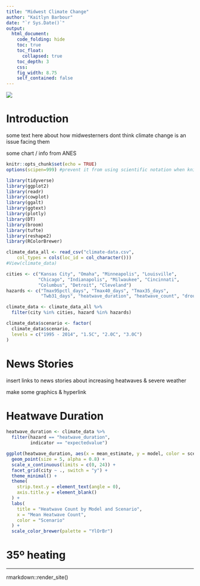 ```yaml
---
title: "Midwest Climate Change"
author: "Kaitlyn Barbour"
date: "`r Sys.Date()`"
output:
  html_document:
    code_folding: hide
    toc: true
    toc_float:
      collapsed: true
    toc_depth: 3
    css: 
    fig_width: 8.75
    self_contained: false
---
```


![](images/header.png)

# Introduction

some text here about how midwesterners dont think climate change is an issue facing them

some chart / info from ANES 

```r
knitr::opts_chunk$set(echo = TRUE)
options(scipen=999) #prevent it from using scientific notation when knitting html

library(tidyverse)
library(ggplot2)
library(readr)
library(cowplot)
library(ggalt)
library(ggtext)
library(plotly)
library(DT)
library(broom)
library(tufte)
library(reshape2)
library(RColorBrewer)

```


```r

climate_data_all <- read_csv("climate-data.csv", 
    col_types = cols(loc_id = col_character()))
#View(climate_data)

cities <- c("Kansas City", "Omaha", "Minneapolis", "Louisville", 
            "Chicago", "Indianapolis", "Milwaukee", "Cincinnati", 
            "Columbus", "Detroit", "Cleveland")
hazards <- c("Tmax95pctl_days", "Tmax40_days", "Tmax35_days", 
             "Twb31_days", "heatwave_duration", "heatwave_count", "drought_days")

climate_data <- climate_data_all %>%
  filter(city %in% cities, hazard %in% hazards)

climate_data$scenario <- factor(
  climate_data$scenario,
  levels = c("1995 - 2014", "1.5C", "2.0C", "3.0C")
)

```

# News Stories

insert links to news stories about increasing heatwaves & severe weather

make some graphics & hyperlink 



# Heatwave Duration

```r

heatwave_duration <- climate_data %>%
  filter(hazard == "heatwave_duration",
         indicator == "expectedvalue")

ggplot(heatwave_duration, aes(x = mean_estimate, y = model, color = scenario)) +
  geom_point(size = 5, alpha = 0.8) +  
  scale_x_continuous(limits = c(0, 24)) + 
  facet_grid(city ~ ., switch = "y") + 
  theme_minimal() +
  theme(
    strip.text.y = element_text(angle = 0),  
    axis.title.y = element_blank()  
  ) +
  labs(
    title = "Heatwave Count by Model and Scenario",
    x = "Mean Heatwave Count",
    color = "Scenario"
  ) +
  scale_color_brewer(palette = "YlOrBr") 

```

# 35º heating 




----




rmarkdown::render_site()
